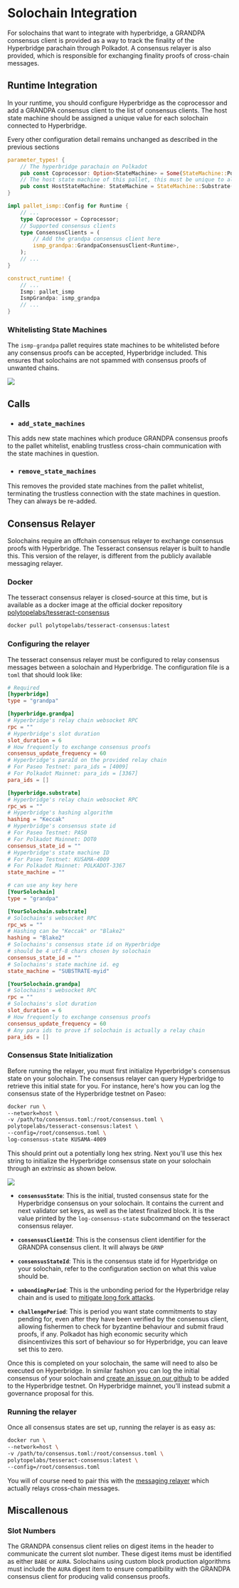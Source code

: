 # Solochain Integration

For solochains that want to integrate with hyperbridge, a GRANDPA consensus client is provided as a way to track the finality of the Hyperbridge parachain through Polkadot. A consensus relayer is also provided, which is responsible for exchanging finality proofs of cross-chain messages.

## Runtime Integration

In your runtime, you should configure Hyperbridge as the coprocessor and add a GRANDPA consensus client to the list of consensus clients. The host state machine should be assigned a unique value for each solochain connected to Hyperbridge.

Every other configuration detail remains unchanged as described in the previous sections

```rust showLineNumbers [runtime.rs]
parameter_types! {
    // The hyperbridge parachain on Polkadot
    pub const Coprocessor: Option<StateMachine> = Some(StateMachine::Polkadot(3367));
    // The host state machine of this pallet, this must be unique to all every solochain
    pub const HostStateMachine: StateMachine = StateMachine::Substrate(*b"solo"); // your unique chain id here
}

impl pallet_ismp::Config for Runtime {
    // ...
    type Coprocessor = Coprocessor;
    // Supported consensus clients
    type ConsensusClients = (
        // Add the grandpa consensus client here
        ismp_grandpa::GrandpaConsensusClient<Runtime>,
    );
    // ...
}

construct_runtime! {
    // ...
    Ismp: pallet_ismp
    IsmpGrandpa: ismp_grandpa
    // ...
}
```

### Whitelisting State Machines

The `ismp-grandpa` pallet requires state machines to be whitelisted before any consensus proofs can be accepted, Hyperbridge included. This ensures that solochains are not spammed with consensus proofs of unwanted chains.

<img src="/add_state_machine.png" />

## Calls

* ###  `add_state_machines`

This adds new state machines which produce GRANDPA consensus proofs to the pallet whitelist, enabling trustless cross-chain communication with the state machines in question.

* ###  `remove_state_machines`

This removes the provided state machines from the pallet whitelist, terminating the trustless connection with the state machines in question. They can always be re-added.


## Consensus Relayer

Solochains require an offchain consensus relayer to exchange consensus proofs with Hyperbridge. The Tesseract consensus relayer is built to handle this. This version of the relayer, is different from the publicly available messaging relayer.

### Docker

The tesseract consensus relayer is closed-source at this time, but is available as a docker image at the official docker repository [polytopelabs/tesseract-consensus](https://hub.docker.com/r/polytopelabs/tesseract-consensus)

```bash
docker pull polytopelabs/tesseract-consensus:latest
```

### Configuring the relayer

The tesseract consensus relayer must be configured to relay consensus messages between a solochain and Hyperbridge. The configuration file is a `toml` that should look like:

```toml [consensus.toml]
# Required
[hyperbridge]
type = "grandpa"

[hyperbridge.grandpa]
# Hyperbridge's relay chain websocket RPC
rpc = "" 
# Hyperbridge's slot duration
slot_duration = 6
# How frequently to exchange consensus proofs
consensus_update_frequency = 60
# Hyperbridge's paraId on the provided relay chain
# For Paseo Testnet: para_ids = [4009]
# For Polkadot Mainnet: para_ids = [3367]
para_ids = []

[hyperbridge.substrate]
# Hyperbridge's relay chain websocket RPC
rpc_ws = ""
# Hyperbridge's hashing algorithm
hashing = "Keccak"
# Hyperbridge's consensus state id
# For Paseo Testnet: PAS0
# For Polkadot Mainnet: DOT0
consensus_state_id = ""
# Hyperbridge's state machine ID
# For Paseo Testnet: KUSAMA-4009
# For Polkadot Mainnet: POLKADOT-3367
state_machine = ""

# can use any key here
[YourSolochain]
type = "grandpa"

[YourSolochain.substrate]
# Solochains's websocket RPC
rpc_ws = ""
# Hashing can be "Keccak" or "Blake2"
hashing = "Blake2"
# Solochains's consensus state id on Hyperbridge
# should be 4 utf-8 chars chosen by solochain
consensus_state_id = ""
# Solochains's state machine id. eg
state_machine = "SUBSTRATE-myid"

[YourSolochain.grandpa]
# Solochains's websocket RPC
rpc = ""
# Solochains's slot duration
slot_duration = 6
# How frequently to exchange consensus proofs
consensus_update_frequency = 60
# Any para ids to prove if solochain is actually a relay chain
para_ids = []
```

### Consensus State Initialization

Before running the relayer, you must first initialize Hyperbridge's consensus state on your solochain. The consensus relayer can query Hyperbridge to retrieve this initial state for you. For instance, here's how you can log the consensus state of the Hyperbridge testnet on Paseo:

```bash
docker run \
--network=host \
-v /path/to/consensus.toml:/root/consensus.toml \
polytopelabs/tesseract-consensus:latest \
--config=/root/consensus.toml \
log-consensus-state KUSAMA-4009
```

This should print out a potentially long hex string. Next you'll use this hex string to initialize the Hyperbridge consensus state on your solochain through an extrinsic as shown below.

<img src="/grnp_init.png" />

- **`consensusState`**: This is the initial, trusted consensus state for the Hyperbridge consensus on your solochain. It contains the current and next validator set keys, as well as the latest finalized block. It is the value printed by the `log-consensus-state` subcommand on the tesseract consensus relayer.

- **`consensusClientId`**: This is the consensus client identifier for the GRANDPA consensus client. It will always be `GRNP`

- **`consensusStateId`**: This is the consensus state id for Hyperbridge on your solochain, refer to the configuration section on what this value should be.

- **`unbondingPeriod`**: This is the unbonding period for the Hyperbridge relay chain and is used to [mitigate long fork attacks](/protocol/interoperability/consensus-proofs#long-range-attacks).

- **`challengePeriod`**: This is period you want state commitments to stay pending for, even after they have been verified by the consensus client, allowing fishermen to check for byzantine behaviour and submit fraud proofs, if any. Polkadot has high economic security which disincentivizes this sort of behaviour so for Hyperbridge, you can leave set this to zero.


Once this is completed on your solochain, the same will need to also be executed on Hyperbridge. In similar fashion you can log the initial consensus of your solochain and [create an issue on our github](https://github.com/polytope-labs/hyperbridge/issues/new) to be added to the Hyperbridge testnet. On Hyperbridge mainnet, you'll instead submit a governance proposal for this.

### Running the relayer

Once all consensus states are set up, running the relayer is as easy as:

```bash
docker run \
--network=host \
-v /path/to/consensus.toml:/root/consensus.toml \
polytopelabs/tesseract-consensus:latest \
--config=/root/consensus.toml
```

You will of course need to pair this with the [messaging relayer](/developers/network/relayer) which actually relays cross-chain messages.

## Miscallenous

### Slot Numbers

The GRANDPA consensus client relies on digest items in the header to communicate the current slot number. These digest items must be identified as either `BABE` or `AURA`. Solochains using custom block production algorithms must include the `AURA` digest item to ensure compatibility with the GRANDPA consensus client for producing valid consensus proofs.


